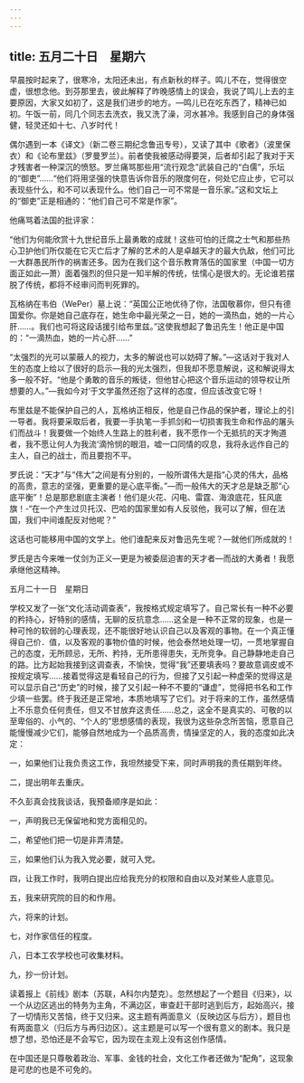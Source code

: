 ```yaml
---
---
---
```

title: 五月二十日　星期六
---




早晨按时起来了，很寒冷，太阳还未出，有点新秋的样子。鸣儿不在，觉得很空虚，很想念他。到芬那里去，彼此解释了昨晚感情上的误会，我说了鸣儿上去的主要原因，大家又如初了，这是我们进步的地方。―鸣儿已在吃东西了，精神已如初。午饭一前，同几个同志去洗衣，我又洗了澡，河水甚冷。我感到自己的身体强健，轻灵还如十七、八岁时代！

偶尔遇到一本《译文》（新二卷三期纪念鲁迅专号），又读了其中《歌者》（波里保衣）和《论布里兹》（罗曼罗兰）。前者使我被感动得要哭，后者却引起了我对于天才残害者一种深沉的愤怒。罗兰痛骂那些用“流行观念”武装自己的“白儒”，乐坛的“御吏”……“他们将用坚强的快意告诉你音乐的限度何在，何处它应止步，它可以表现些什么，和不可以表现什么。他们自己一可不常是一音乐家。”这和文坛上的“御吏”正是相通的：“他们自己可不常是作家”。

他痛骂着法国的批评家：

“他们为何能欣赏十九世纪音乐上最勇敢的成就！这些可怕的迁腐之士气和那些热心卫护他们所仅能在它灭亡后才了解的艺术的人是卓越天才的最大仇敌，他们可比一大群愚民所作的祸害还多。因为在我们这个音乐教育落伍的国家里（中国一切方面正如此―萧）面着强烈的但只是一知半解的传统，怯懦心是很大的。无论谁若摆脱了传统，都将不经审问而判死罪的。

瓦格纳在韦伯（WePer）墓上说：“英国公正地优待了你，法国敬慕你，但只有德国爱你。你是她自己底存在，她生命中最光荣之一日，她的一滴热血，她的一片心肝……。我们也可将这段话援引给布里兹。”这使我想起了鲁迅先生！他正是中国的：“一滴热血，她的一片心肝……”

“太强烈的光可以蒙蔽人的视力，太多的解说也可以妨碍了解。”―这话对于我对人生的态度上给以了很好的启示―我的光太强烈，但我却不愿意解说，这和解说得太多一般不好。“他是个勇敢的音乐的叛徒，但他甘心把这个音乐运动的领导权让所想要的人。”―我如今对‘于文学虽然还抱了这样的态度，但应该改变它呀！

布里兹是不能保护自己的人，瓦格纳正相反，他是自己作品的保护者，理论上的引一导者。我将要采取后者，我要一手执笔一手抓剑和一切损害我生命和作品的屠头们而战斗！我要做一个始终人生路上的胜利者，我不愿作一个无抵抗的天才殉道者，我不愿让何人为我流‘滴怜悯的眼泪，嘘一口同情的叹息，我将永远作自己的主人，自己的战士，而且要抱不平。

罗氏说：“天才”与“伟大”之间是有分别的，一般所谓伟大是指“心灵的伟大，品格的高贵，意志的坚强，更重要的是心底平衡。”―而一般伟大的天才总是缺乏那“心底平衡”！总是那悲剧底主演者！他们是火花、闪电、雷霆、海浪底花，狂风底旗！-“在一个产生过贝托汉、巴哈的国家里如有人反驳他，我可以了解，但在法国，我们中间谁配反对他呢？”

这话也可能移用中国的文学上。他们谁配来反对鲁迅先生呢？―就他们所成就的！

罗氏是古今来唯一仗剑为正义―更是为被委屈迫害的天才者―而战的大勇者！我愿承继他这精神。





五月二十一日　星期日


学校又发了一张“文化活动调查表”，我按格式规定填写了。自己常长有一种不必要的矜持心，好特别的感情，无聊的反抗意念……这全是一种不正常的现象，也是一种可怜的软弱的心理表现，还不能很好地认识自己以及客观的事物。在一个真正懂得自己价．值，以及客观的事物价值的时候，他会泰然地处理一切，一贯地掌握自己的态度，无所顾忌，无所、矜持，无所患得患失，无所竞争。自己静静地走自己的路。比方起始我接到这调查表，不愉快，觉得“我”还要填表吗？要故意调皮或不按规定填写……接着觉得这是看轻自己的行为，但接了又引起一种虚荣的觉得这是可以显示自己“历史”的时候，接了又引起一种不不要的“谦虚”，觉得把书名和工作少填一些罢。终于我还是正常地，本质地填写了它们。对于将来的工作，虽然感情上不乐意负任何责任，但又不甘放弃这责任……总之，这全不是真实的、可敬的以至卑俗的、小气的、“个人的”思想感情的表现，我很为这些杂念所苦恼，愿意自己能慢慢减少它们，能够自然地成为一个品质高贵，情操坚定的人，我的态度如此决定：

一，如果他们让我负责这工作，我坦然接受下来，同时声明我的责任期到年终。

二，提出明年去重庆。

不久彭真会找我谈话，我预备顺序是如此：

一，声明我已无保留地和党方面相见的。

二，希望他们把一切是非弄清楚。

三，如果他们认为我入党必要，就可入党。

四，让我工作时，我明白提出应给我充分的权限和自由以及对某些人底意见。

五，我来研究院的目的和作用。

六，将来的计划。

七，对作家信任的程度。

八，日本工农学校也可收集材料。

九，抄一份计划。

读着报上《前线》剧本（苏联，A科尔内楚克）。忽然想起了一个题目《归来》，以一个从边区逃出的特务为主角，不满边区，审查赶干部时逃到后方，起始高兴，接了一切情形又苦恼，终于又归来。这主题有两面意义（反映边区与后方），题目也有两面意义（归后方与再归边区）。这主题是可以写一个很有意义的剧本。我只是想了想，恐怕还是不会写它，因为现在主观上没有这创作感情。

在中国还是只尊敬着政治、军事、金钱的社会，文化工作者还做为“配角”，这现象是可悲的也是不可免的。